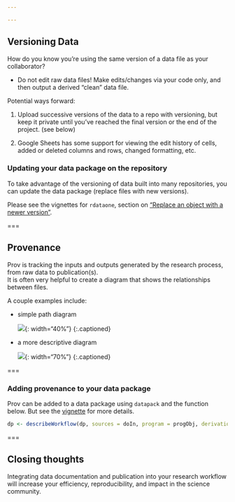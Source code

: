 ```yaml
---

---
```


## Versioning Data

How do you know you're using the same version of a data file as your collaborator?

 - Do not edit raw data files!  Make edits/changes via your code only, and then output a derived "clean" data file. 


Potential ways forward: 

1. Upload successive versions of the data to a repo with versioning, but keep it private until you've reached the final version or the end of the project.  (see below)

2. Google Sheets has some support for viewing the edit history of cells, added or deleted columns and rows, changed formatting, etc.  


### Updating your data package on the repository

To take advantage of the versioning of data built into many repositories, you can update the data package (replace files with new versions).  

Please see the vignettes for `rdataone`, section on ["Replace an object with a newer version"](https://github.com/DataONEorg/rdataone/blob/master/vignettes/upload-data.Rmd).  

===

## Provenance

Prov is tracking the inputs and outputs generated by the research process, from raw data to publication(s).  
It is often very helpful to create a diagram that shows the relationships between files.  

A couple examples include: 

 - simple path diagram  
 
   ![]({% include asset.html path="images/simple_grv.png" %}){: width="40%"}
   {:.captioned}

 - a more descriptive diagram  
 
   ![]({% include asset.html path="images/gfish_grv.png" %}){: width="70%"}
   {:.captioned}

===

### Adding provenance to your data package

Prov can be added to a data package using `datapack` and the function below.  But see the [vignette](https://github.com/ropensci/datapack/blob/master/vignettes/datapack-overview.Rmd) for more details.  

```r
dp <- describeWorkflow(dp, sources = doIn, program = progObj, derivations = doOut)
```

===

## Closing thoughts

Integrating data documentation and publication into your research workflow will increase your efficiency, reproducibility, and impact in the science community.  










